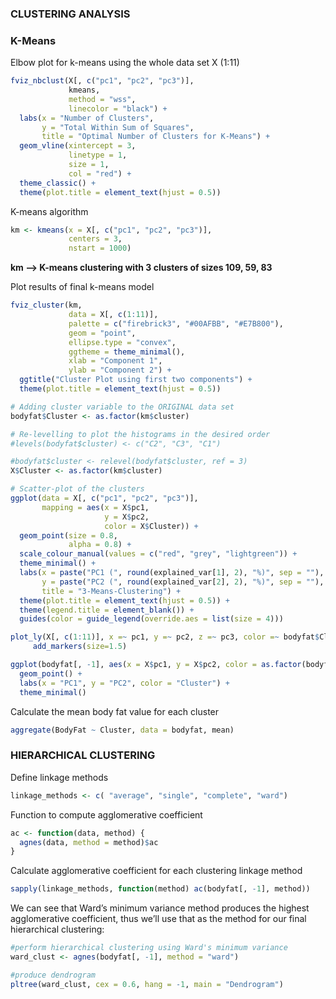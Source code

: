 ### CLUSTERING ANALYSIS ###

### K-Means###

Elbow plot for k-means using the whole data set X (1:11)
```r
fviz_nbclust(X[, c("pc1", "pc2", "pc3")], 
             kmeans, 
             method = "wss",
             linecolor = "black") + 
  labs(x = "Number of Clusters",
       y = "Total Within Sum of Squares",
       title = "Optimal Number of Clusters for K-Means") +
  geom_vline(xintercept = 3, 
             linetype = 1, 
             size = 1,
             col = "red") +
  theme_classic() +
  theme(plot.title = element_text(hjust = 0.5))
```

K-means algorithm
```r
km <- kmeans(x = X[, c("pc1", "pc2", "pc3")], 
             centers = 3, 
             nstart = 1000)
```
**km --> K-means clustering with 3 clusters of sizes 109, 59, 83**


Plot results of final k-means model
```r
fviz_cluster(km, 
             data = X[, c(1:11)],
             palette = c("firebrick3", "#00AFBB", "#E7B800"),
             geom = "point",
             ellipse.type = "convex",
             ggtheme = theme_minimal(),
             xlab = "Component 1",
             ylab = "Component 2") +
  ggtitle("Cluster Plot using first two components") +
  theme(plot.title = element_text(hjust = 0.5))
```


```r
# Adding cluster variable to the ORIGINAL data set
bodyfat$Cluster <- as.factor(km$cluster)
```

```r
# Re-levelling to plot the histograms in the desired order
#levels(bodyfat$cluster) <- c("C2", "C3", "C1")

#bodyfat$cluster <- relevel(bodyfat$cluster, ref = 3)
X$Cluster <- as.factor(km$cluster) 

# Scatter-plot of the clusters
ggplot(data = X[, c("pc1", "pc2", "pc3")], 
       mapping = aes(x = X$pc1,
                     y = X$pc2,
                     color = X$Cluster)) +
  geom_point(size = 0.8, 
             alpha = 0.8) +
  scale_colour_manual(values = c("red", "grey", "lightgreen")) +
  theme_minimal() +
  labs(x = paste("PC1 (", round(explained_var[1], 2), "%)", sep = ""),
       y = paste("PC2 (", round(explained_var[2], 2), "%)", sep = ""),
       title = "3-Means-Clustering") +
  theme(plot.title = element_text(hjust = 0.5)) +
  theme(legend.title = element_blank()) +
  guides(color = guide_legend(override.aes = list(size = 4)))
```




```r
plot_ly(X[, c(1:11)], x =~ pc1, y =~ pc2, z =~ pc3, color =~ bodyfat$Cluster) %>%
     add_markers(size=1.5)
```


```r
ggplot(bodyfat[, -1], aes(x = X$pc1, y = X$pc2, color = as.factor(bodyfat$Cluster))) +
  geom_point() +
  labs(x = "PC1", y = "PC2", color = "Cluster") +
  theme_minimal()

```

Calculate the mean body fat value for each cluster
```r
aggregate(BodyFat ~ Cluster, data = bodyfat, mean)
```


### HIERARCHICAL CLUSTERING ###

Define linkage methods
```r
linkage_methods <- c( "average", "single", "complete", "ward")
```

Function to compute agglomerative coefficient
```r
ac <- function(data, method) {
  agnes(data, method = method)$ac
}
```

Calculate agglomerative coefficient for each clustering linkage method
```r
sapply(linkage_methods, function(method) ac(bodyfat[, -1], method))
```

We can see that Ward’s minimum variance method produces the highest agglomerative coefficient, thus we’ll use that as the method for our final hierarchical clustering:
```r
#perform hierarchical clustering using Ward's minimum variance
ward_clust <- agnes(bodyfat[, -1], method = "ward")

#produce dendrogram
pltree(ward_clust, cex = 0.6, hang = -1, main = "Dendrogram")
```